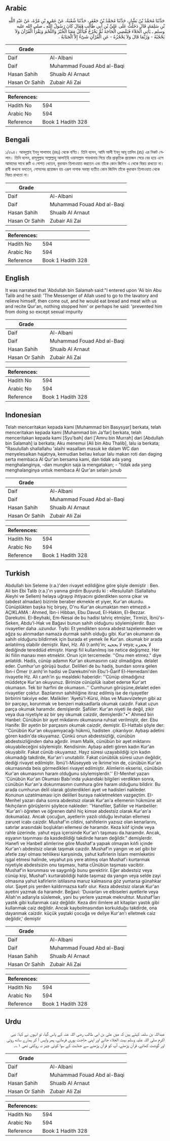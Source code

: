 ## Arabic


<div dir="rtl" lang="ar" style={{fontSize:'larger',backgroundColor:'#f8f9fa',padding:20}}>
حَدَّثَنَا مُحَمَّدُ بْنُ بَشَّارٍ، حَدَّثَنَا مُحَمَّدُ بْنُ جَعْفَرٍ، حَدَّثَنَا شُعْبَةُ، عَنْ عَمْرِو بْنِ مُرَّةَ، عَنْ عَبْدِ اللَّهِ بْنِ سَلِمَةَ، قَالَ دَخَلْتُ عَلَى عَلِيِّ بْنِ أَبِي طَالِبٍ فَقَالَ كَانَ رَسُولُ اللَّهِ ـ صلى الله عليه وسلم ـ يَأْتِي الْخَلاَءَ فَيَقْضِي الْحَاجَةَ ثُمَّ يَخْرُجُ فَيَأْكُلُ مَعَنَا الْخُبْزَ وَاللَّحْمَ وَيَقْرَأُ الْقُرْآنَ وَلاَ يَحْجُبُهُ - وَرُبَّمَا قَالَ وَلاَ يَحْجُزُهُ - عَنِ الْقُرْآنِ شَىْءٌ إِلاَّ الْجَنَابَةُ ‏.‏
</div>
<div style={{backgroundColor:'#f8f9fa',padding:20, marginBottom: 10}}><table> <thead> <tr> <th>Grade</th> <th></th> </tr> </thead> <tbody> <tr><td>Daif</td><td>Al-Albani</td></tr><tr><td>Daif</td><td>Muhammad Fouad Abd al-Baqi</td></tr><tr><td>Hasan Sahih</td><td>Shuaib Al Arnaut</td></tr><tr><td>Hasan Or Sahih</td><td>Zubair Ali Zai</td></tr></tbody></table><table> <thead> <tr> <th>References:</th> <th></th> </tr> </thead> <tbody><tr><td>Hadith No</td><td>594</td></tr><tr><td>Arabic No</td><td>594</td></tr><tr><td>Reference</td><td>Book 1 Hadith 328</td></tr></tbody></table></div>

## Bengali


<div dir="ltr" lang="bn" style={{fontSize:'larger',backgroundColor:'#f8f9fa',padding:20}}>
১/৫৯৪। আবদুল্লাহ ইবনু সালামাহ (রহঃ) থেকে বর্ণিত। তিনি বলেন, আমি আলী ইবনু আবূ তালিব (রাঃ) এর নিকট গেলাম। তিনি বলেন, রাসূলুল্লাহ সাল্লাল্লাহু আলাইহি ওয়াসাল্লাম পায়খানায় গিয়ে তাঁর প্রাকৃতিক প্রয়োজন সেরে বের হয়ে এসে আমাদের সাথে রুটি ও গোশত খেতেন, কুরআন তিলাওয়াত করতেন এবং তাঁকে কোন জিনিস এ থেকে বিরত রাখতো না। রাবী কখনো বলতেন, গোসলের প্রয়োজন হয় এরূপ নাপাক অবস্থা ব্যতীত কোন জিনিস তাঁকে কুরআন তিলাওয়াত থেকে বিরত রাখতো না।
</div>
<div style={{backgroundColor:'#f8f9fa',padding:20, marginBottom: 10}}><table> <thead> <tr> <th>Grade</th> <th></th> </tr> </thead> <tbody> <tr><td>Daif</td><td>Al-Albani</td></tr><tr><td>Daif</td><td>Muhammad Fouad Abd al-Baqi</td></tr><tr><td>Hasan Sahih</td><td>Shuaib Al Arnaut</td></tr><tr><td>Hasan Or Sahih</td><td>Zubair Ali Zai</td></tr></tbody></table><table> <thead> <tr> <th>References:</th> <th></th> </tr> </thead> <tbody><tr><td>Hadith No</td><td>594</td></tr><tr><td>Arabic No</td><td>594</td></tr><tr><td>Reference</td><td>Book 1 Hadith 328</td></tr></tbody></table></div>

## English


<div dir="ltr" lang="en" style={{fontSize:'larger',backgroundColor:'#f8f9fa',padding:20}}>
It was narrated that 'Abdullah bin Salamah said:"I entered upon 'Ali bin Abu Talib and he said: 'The Messenger of Allah used to go to the lavatory and relieve himself, then come out, and he would eat bread and meat with us and recite Qur'an, nothing stopped him' or perhaps he said: 'prevented him from doing so except sexual impurity
</div>
<div style={{backgroundColor:'#f8f9fa',padding:20, marginBottom: 10}}><table> <thead> <tr> <th>Grade</th> <th></th> </tr> </thead> <tbody> <tr><td>Daif</td><td>Al-Albani</td></tr><tr><td>Daif</td><td>Muhammad Fouad Abd al-Baqi</td></tr><tr><td>Hasan Sahih</td><td>Shuaib Al Arnaut</td></tr><tr><td>Hasan Or Sahih</td><td>Zubair Ali Zai</td></tr></tbody></table><table> <thead> <tr> <th>References:</th> <th></th> </tr> </thead> <tbody><tr><td>Hadith No</td><td>594</td></tr><tr><td>Arabic No</td><td>594</td></tr><tr><td>Reference</td><td>Book 1 Hadith 328</td></tr></tbody></table></div>

## Indonesian


<div dir="ltr" lang="id" style={{fontSize:'larger',backgroundColor:'#f8f9fa',padding:20}}>
Telah menceritakan kepada kami [Muhammad bin Basysyar] berkata, telah menceritakan kepada kami [Muhammad bin Ja'far] berkata, telah menceritakan kepada kami [Syu'bah] dari ['Amru bin Murrah] dari [Abdullah bin Salamah] ia berkata; Aku menemui [Ali bin Abu Thalib], lalu ia berkata; "Rasulullah shallallahu 'alaihi wasallam masuk ke dalam WC dan menyelesaikan hajatnya, kemudian beliau keluar lalu makan roti dan daging serta membaca Al Qur'an bersama kami, dan tidak ada yang menghalanginya, -dan mungkin saja ia mengatakan; - "tidak ada yang menghalanginya untuk membaca Al Qur'an selain junub
</div>
<div style={{backgroundColor:'#f8f9fa',padding:20, marginBottom: 10}}><table> <thead> <tr> <th>Grade</th> <th></th> </tr> </thead> <tbody> <tr><td>Daif</td><td>Al-Albani</td></tr><tr><td>Daif</td><td>Muhammad Fouad Abd al-Baqi</td></tr><tr><td>Hasan Sahih</td><td>Shuaib Al Arnaut</td></tr><tr><td>Hasan Or Sahih</td><td>Zubair Ali Zai</td></tr></tbody></table><table> <thead> <tr> <th>References:</th> <th></th> </tr> </thead> <tbody><tr><td>Hadith No</td><td>594</td></tr><tr><td>Arabic No</td><td>594</td></tr><tr><td>Reference</td><td>Book 1 Hadith 328</td></tr></tbody></table></div>

## Turkish


<div dir="ltr" lang="tr" style={{fontSize:'larger',backgroundColor:'#f8f9fa',padding:20}}>
Abdullah bin Seleme (r.a.)'den rivayet edildiğine göre şöyle demiştir : Ben. Ali bin Ebi Talib (r.a.)'ın yanına girdim Buyurdu ki : «Resulullah (Sallallahu Aleyhi ve Sellem) helaya uğrayıp ihtiyacını giderdikten sonra çıkar ve (abdest almadan) bizimle beraber ekmekle et yiyer, Kur'an okurdu. Cünüplükten başka hiç birşey, O'nu Kur'an okumaktan men etmezdi.» AÇIKLAMA : Ahmed, İbn-i Hibban, Ebu Davud, El-Hakim, El-Bezzar. Darekutni. El-Beyhaki, Em-Nesai de bu hadisi tahriç etmişler, Tirmizi, İbnü's-Seken, Abdu'l-Hak ve Bağavi bunun sahih olduğunu söylemişlerdir. Bazı rivayetler daha .uzundur. Tıybi: Et yendikten sonra abdest tazelenmeden ve ağza su alınmadan namaza durmak sahih olduğu gibi. Kur'an okumanın da sahih olduğunu bildirmek için burada et yemek ile Kur'an. okumak bir arada anlatılmış olabilir demiştir. Ravi, Hz. Ali (r.anh)'in; لا يحجبه veya; لا يحجزه dediğinde tereddüd etmiştir. Hangi fiil kullanılmış ise netice değişmez. Her iki fiilin manası men etmektir. Onun için tercemede: ''Onu men etmez." diye anlatıldı. Hadis, cünüp adamın Kur'an okumasının caiz olmadığına. delalet eder. Cumhur'un görüşü budur. Delilleri de bu hadis, bundan sonra gelen İbn-i Ömer (r.anh)'in hadisi ve Darekutni'nin Ebu'l-Ğarif El-Hemedani'den rivayetle Hz. Ali r.anh'in şu mealdeki haberidir: ''Cünüp olmadığınız müddetçe Kur'an okuyunuz. Birinize cünüplük isabet ederse Kur'art okumasın. Tek bir harfini de okumasın..'' Cumhurun görüşüne,delalet eden rivayetler çoktur. Bazılarının sahihliğine itiraz edilmiş ise de riyayetler birbirini takviye eder. Malikiler: 'Ayetü'l-Kürsi, ihlas ve Muavvizeteyn gibi az bir parçayı, korunmak ve benzeri maksadlarla okumak caizdir. Fakat uzun parça okumak haramdır. demişlerdir. Şafiiler: Kur'an niyeti ile değil, zikir veya dua niyetiyle az bir şey okumak caizdir, demişlerdir."•" Ahmed bin Hanbel: Cünübün bir ayet mikdarını okumasına ruhsat verilmiştir, der. Ebu Hanife: Bir ayetin bir parçasını okumak caizdir, demiştir. El-Hattabi şöyle der: ''Cünübün Kur'an okuyamıyacağı hükmü, hadisten .çıkarılıyor. Aybaşı adetini gören kadin'da okuyamaz. Çünkü onun abdestsizliği, cünübün abdestsizliğinden daha ağırdir. imam Malik, cünübün bir ayet miktarını okuyabileceğini söylemiştir. Kendisinin: Aybaşı adeti gören kadın Kur'an okuyabilir. Fakat cünüb okuyamaz. Hayz süresi uzayabildiği için kadın okumadığı takdirde, Kur'an'ı unutabilir. Fakat cünüblük süresi uzun değildir, dediği rivayet edilmiştir. İbnü'l-Müseyyeb ve İkrime'nin de, cünübün Kur'an okurnasında beis görmedikleri rivayet edilmiştir. Alimlerin ekserisi, cünübün Kur'an okumasının haram olduğunu söylemişlerdir.'' EI-Menhel yazarı 'Cünübün Kur'an Okuması Babı'ında yukarıdaki bilgileri verdikten sonra, cünübün Kur'an'a dokunmasının cumhura göre haram olduğunu bildirir. Bu arada cumhurun delil olarak gösterdikleri ayet ve hadisleri nakleder. Konunun uzatılmaması için delilleri buraya nakletmekten vazgeçtim. EI-Menhel yazarı daha sonra abdestsiz olarak Kur'an'a ellemenin hükmüne ait fıkıhçıların görüşlerini şöylece nakleder: ''Hanefiler, Şafiiler ve Hanbeliler: 'Kur'an'ı öğreten ve öğrenen dahil hiç kimse abdestsiz olarak Kur'an'a dokumaöaz. Ancak çocuğun, ayetlerin yazılı olduğu levhalan ellemesi zaruret icabı caizdir. Mushaf'ın cildini, sahifelerin yazısız olan kenarlarını, satırlar arasındaki boşlukları ellemesi de haramdır. Keza kılıf içinde veya rahle üzerinde. yahut eşya içerisinde Kur'an'ı taşıması da.haramdır. Ancak, eşyanın taşınması da kasdedildiği takdirde haram değildir." demişlerdir. Hanefi ve HanbelI alimlerine göre Mushaf'a yapıak olmayan kılıfı içinde Kur'an'ı abdestsiz olarak taşımak caızdir. Mushaf'ın yangın ve sel gibi bir afetle zayi olması tehlikesi karşısinda, yahut kafirlerin İslam memleketini işgal etmesi halinde, veyahut pis yere atılmış olan Mushaf'ı kurtarmak niyetiyle abdestsizin onu taşıması, hatta cÜnübün taşıması vacibtir. Mushaf'ın korunması ve saygınlığı bunu gerektirir. Eğer abdestsiz veya cünüp kişi, Mushaf'ı kurtarabildiği halde taşımaz da yangın veya selde zayi olmasına yahut kafirlerin istilasına maruz kalmasına göz yumarsa günahkar olur. Şayet pis yerden kaldırmazsa kafir olur. Keza abdestsiz olarak Kur'an ayetini yazmak da haramdır. Beğavi: 'Duvarları ve elbiseleri ayetlerle veya Allah'ın adlarıyla süslemek, yani bu yerlere yazmak mekruhtur. Mushaf'ları yastık gibi kullanmak caiz değildir. Keza dini ilimIere ait kitapları yastık gibi kullanmak caiz değildir. Ancak kaybolmasından korkulduğu takdirde, ona dayanmak caizdir. küçük yaştaki çocuğa ve deliye Kur'an'ı elletmek caiz değildir,' demiştir
</div>
<div style={{backgroundColor:'#f8f9fa',padding:20, marginBottom: 10}}><table> <thead> <tr> <th>Grade</th> <th></th> </tr> </thead> <tbody> <tr><td>Daif</td><td>Al-Albani</td></tr><tr><td>Daif</td><td>Muhammad Fouad Abd al-Baqi</td></tr><tr><td>Hasan Sahih</td><td>Shuaib Al Arnaut</td></tr><tr><td>Hasan Or Sahih</td><td>Zubair Ali Zai</td></tr></tbody></table><table> <thead> <tr> <th>References:</th> <th></th> </tr> </thead> <tbody><tr><td>Hadith No</td><td>594</td></tr><tr><td>Arabic No</td><td>594</td></tr><tr><td>Reference</td><td>Book 1 Hadith 328</td></tr></tbody></table></div>

## Urdu


<div dir="rtl" lang="ur" style={{fontSize:'larger',backgroundColor:'#f8f9fa',padding:20}}>
عبداللہ بن سلمہ کہتے ہیں کہ میں علی بن ابی طالب رضی اللہ عنہ کے پاس گیا، تو انہوں نے کہا: نبی اکرم صلی اللہ علیہ وسلم بیت الخلاء جاتے اور اپنی حاجت پوری فرماتے، پھر واپس آ کر ہمارے ساتھ روٹی اور گوشت کھاتے، قرآن پڑھتے، آپ کو قرآن پڑھنے سے جنابت کے سوا کوئی چیز نہ روکتی تھی ۱؎۔
</div>
<div style={{backgroundColor:'#f8f9fa',padding:20, marginBottom: 10}}><table> <thead> <tr> <th>Grade</th> <th></th> </tr> </thead> <tbody> <tr><td>Daif</td><td>Al-Albani</td></tr><tr><td>Daif</td><td>Muhammad Fouad Abd al-Baqi</td></tr><tr><td>Hasan Sahih</td><td>Shuaib Al Arnaut</td></tr><tr><td>Hasan Or Sahih</td><td>Zubair Ali Zai</td></tr></tbody></table><table> <thead> <tr> <th>References:</th> <th></th> </tr> </thead> <tbody><tr><td>Hadith No</td><td>594</td></tr><tr><td>Arabic No</td><td>594</td></tr><tr><td>Reference</td><td>Book 1 Hadith 328</td></tr></tbody></table></div>